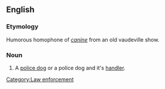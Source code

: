 ==English==

===Etymology===
Humorous homophone of ''[[canine]]'' from an old vaudeville show.

===Noun===
{{wikipedia}}
{{en-noun|sg=k-9 [[unit]]}}

# {{US}} A [[police dog]] or a police dog and it's [[handler]].

[[Category:Law enforcement]]